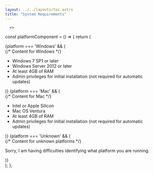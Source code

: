 ```yaml
---
layout: ../../layouts/toc.astro
title: "System Requirements"
---
```


      <>
const platformComponent = () => {
  return (
    <div>
      {platform === 'Windows' && (
        <div>
          {/* Content for Windows */}
<ul>
              <li>Windows 7 SP1 or later</li>
              <li>Windows Server 2012 or later</li>
              <li>At least 4GB of RAM</li>
              <li>Admin privileges for initial installation (not required for automatic updates)</li>
            </ul>
                    </div>
      )}
      {platform === 'Mac' && (
        <div>
          {/* Content for Mac */}
            <ul>
              <li>Intel or Apple Silicon</li>
              <li>Mac OS Ventura</li>
              <li>At least 4GB of RAM</li>
              <li>Admin privileges for initial installation (not required for automatic updates)</li>
            </ul>
        </div>
      )}
      {platform === 'Unknown' && (
        <div>
          {/* Content for unknown platforms */}
          <p>Sorry, I am having difficulties identifying what platform you are running.</p>
        </div>
      )}
    </div>
  );
};
</>